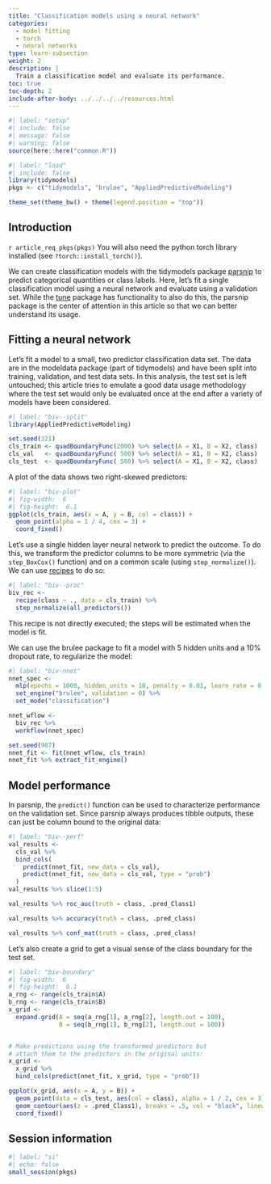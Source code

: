 ```yaml
---
title: "Classification models using a neural network"
categories:
  - model fitting
  - torch
  - neural networks
type: learn-subsection
weight: 2
description: | 
  Train a classification model and evaluate its performance.
toc: true
toc-depth: 2
include-after-body: ../../../../resources.html
---
```


```r
#| label: "setup"
#| include: false
#| message: false
#| warning: false
source(here::here("common.R"))
```
  
```r
#| label: "load"
#| include: false
library(tidymodels)
pkgs <- c("tidymodels", "brulee", "AppliedPredictiveModeling")

theme_set(theme_bw() + theme(legend.position = "top"))
```


## Introduction

`r article_req_pkgs(pkgs)` You will also need the python torch library installed (see `?torch::install_torch()`).

We can create classification models with the tidymodels package [parsnip](https://parsnip.tidymodels.org/) to predict categorical quantities or class labels. Here, let's fit a single classification model using a neural network and evaluate using a validation set. While the [tune](https://tune.tidymodels.org/) package has functionality to also do this, the parsnip package is the center of attention in this article so that we can better understand its usage. 

## Fitting a neural network


Let's fit a model to a small, two predictor classification data set. The data are in the modeldata package (part of tidymodels) and have been split into training, validation, and test data sets. In this analysis, the test set is left untouched; this article tries to emulate a good data usage methodology where the test set would only be evaluated once at the end after a variety of models have been considered. 


```r
#| label: "biv--split"
library(AppliedPredictiveModeling)

set.seed(321)
cls_train <- quadBoundaryFunc(2000) %>% select(A = X1, B = X2, class)
cls_val   <- quadBoundaryFunc( 500) %>% select(A = X1, B = X2, class)
cls_test  <- quadBoundaryFunc( 500) %>% select(A = X1, B = X2, class)
```

A plot of the data shows two right-skewed predictors: 

```r
#| label: "biv-plot"
#| fig-width:  6
#| fig-height:  6.1
ggplot(cls_train, aes(x = A, y = B, col = class)) + 
  geom_point(alpha = 1 / 4, cex = 3) + 
  coord_fixed()
```

Let's use a single hidden layer neural network to predict the outcome. To do this, we transform the predictor columns to be more symmetric (via the `step_BoxCox()` function) and on a common scale (using `step_normalize()`). We can use [recipes](https://recipes.tidymodels.org/) to do so:

```r
#| label: "biv--proc"
biv_rec <- 
  recipe(class ~ ., data = cls_train) %>%
  step_normalize(all_predictors())
```

This recipe is not directly executed; the steps will be estimated when the model is fit. 

We can use the brulee package to fit a model with 5 hidden units and a 10% dropout rate, to regularize the model:

```r
#| label: "biv-nnet"
nnet_spec <- 
  mlp(epochs = 1000, hidden_units = 10, penalty = 0.01, learn_rate = 0.1) %>% 
  set_engine("brulee", validation = 0) %>% 
  set_mode("classification")

nnet_wflow <- 
  biv_rec %>% 
  workflow(nnet_spec)

set.seed(987)
nnet_fit <- fit(nnet_wflow, cls_train)
nnet_fit %>% extract_fit_engine()
```

## Model performance

In parsnip, the `predict()` function can be used to characterize performance on the validation set. Since parsnip always produces tibble outputs, these can just be column bound to the original data: 

```r
#| label: "biv--perf"
val_results <- 
  cls_val %>%
  bind_cols(
    predict(nnet_fit, new_data = cls_val),
    predict(nnet_fit, new_data = cls_val, type = "prob")
  )
val_results %>% slice(1:5)

val_results %>% roc_auc(truth = class, .pred_Class1)

val_results %>% accuracy(truth = class, .pred_class)

val_results %>% conf_mat(truth = class, .pred_class)
```

Let's also create a grid to get a visual sense of the class boundary for the test set.

```r
#| label: "biv-boundary"
#| fig-width:  6
#| fig-height:  6.1
a_rng <- range(cls_train$A)
b_rng <- range(cls_train$B)
x_grid <-
  expand.grid(A = seq(a_rng[1], a_rng[2], length.out = 100),
              B = seq(b_rng[1], b_rng[2], length.out = 100))


# Make predictions using the transformed predictors but 
# attach them to the predictors in the original units: 
x_grid <- 
  x_grid %>% 
  bind_cols(predict(nnet_fit, x_grid, type = "prob"))

ggplot(x_grid, aes(x = A, y = B)) + 
  geom_point(data = cls_test, aes(col = class), alpha = 1 / 2, cex = 3) +
  geom_contour(aes(z = .pred_Class1), breaks = .5, col = "black", linewidth = 1) + 
  coord_fixed()
```



## Session information {#session-info}

```r
#| label: "si"
#| echo: false
small_session(pkgs)
```
